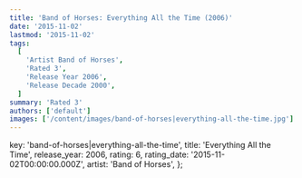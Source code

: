 ```yaml
---
title: 'Band of Horses: Everything All the Time (2006)'
date: '2015-11-02'
lastmod: '2015-11-02'
tags:
  [
    'Artist Band of Horses',
    'Rated 3',
    'Release Year 2006',
    'Release Decade 2000',
  ]
summary: 'Rated 3'
authors: ['default']
images: ['/content/images/band-of-horses|everything-all-the-time.jpg']
---
```


  key: 'band-of-horses|everything-all-the-time',
  title: 'Everything All the Time',
  release_year: 2006,
  rating: 6,
  rating_date: '2015-11-02T00:00:00.000Z',
  artist: 'Band of Horses',
};

<MusicRating data={data} />
